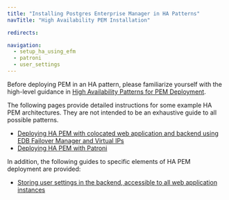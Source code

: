 ```yaml
---
title: "Installing Postgres Enterprise Manager in HA Patterns"
navTitle: "High Availability PEM Installation"

redirects:

navigation:
  - setup_ha_using_efm
  - patroni
  - user_settings
---
```


Before deploying PEM in an HA pattern, please familiarize yourself with the high-level guidance in  [High Availability Patterns for PEM Deployment](/pem/latest/considerations/ha_pem.mdx).

The following pages provide detailed instructions for some example HA PEM architectures. They are not intended to be an exhaustive guide to all possible patterns.

- [Deploying HA PEM with colocated web application and backend using EDB Failover Manager and Virtual IPs](setup_ha_using_efm.mdx)
- [Deploying HA PEM with Patroni](patroni.mdx)

In addition, the following guides to specific elements of HA PEM deployment are provided:

- [Storing user settings in the backend, accessible to all web application instances](user_settings.mdx)